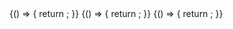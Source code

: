 
<Meta title="Expenses/PayoutMethodTypeWithIcon" component={PayoutMethodTypeWithIcon} />

<Canvas>
  <Story name="Paypal">
    {() => {
      return <PayoutMethodTypeWithIcon type="PAYPAL" />;
    }}
  </Story>
</Canvas>

<Canvas>
  <Story name="Bank account">
    {() => {
      return <PayoutMethodTypeWithIcon type="BANK_ACCOUNT" />;
    }}
  </Story>
</Canvas>

<Canvas>
  <Story name="Other">
    {() => {
      return <PayoutMethodTypeWithIcon type="OTHER" />;
    }}
  </Story>
</Canvas>
